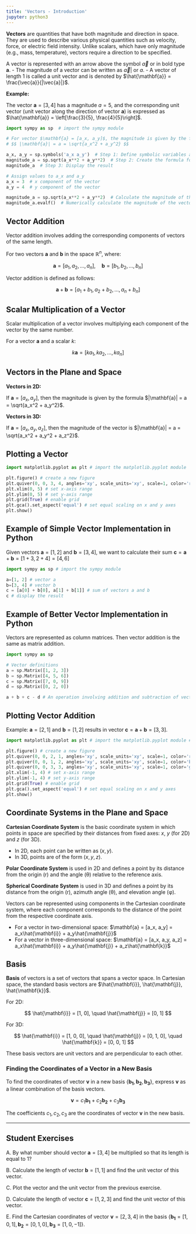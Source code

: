 ```yaml
---
title: 'Vectors - Introduction'
jupyter: python3
---
```



**Vectors** are quantities that have both magnitude and direction in space. They are used to describe various physical quantities such as velocity, force, or electric field intensity. Unlike scalars, which have only magnitude (e.g., mass, temperature), vectors require a direction to be specified.

A vector is represented with an arrow above the symbol $\vec{a}$ or in bold type $\mathbf{a}$.
- The magnitude of a vector can be written as $\vec{a}|$ or $a$.
- A vector of length 1 is called a unit vector and is denoted by $\hat{\mathbf{a}} = \frac{\vec{a}}{|\vec{a}|}$.

**Example:**

The vector $\mathbf{a}= [3, 4]$ has a magnitude $a = 5$, and the corresponding unit vector (unit vector along the direction of vector $\mathbf{a}$) is expressed as $\hat{\mathbf{a}} = \left[\frac{3}{5}, \frac{4}{5}\right]$.


```python
import sympy as sp  # import the sympy module

# For vector $\mathbf{a} = [a_x, a_y]$, the magnitude is given by the formula: 
# $$ |\mathbf{a}| = a = \sqrt{a_x^2 + a_y^2} $$

a_x, a_y = sp.symbols('a_x a_y')  # Step 1: Define symbolic variables a_x and a_y
magnitude_a = sp.sqrt(a_x**2 + a_y**2)  # Step 2: Create the formula for the magnitude of vector a
magnitude_a  # Step 3: Display the result
```

```python
# Assign values to a_x and a_y
a_x = 3  # x component of the vector
a_y = 4  # y component of the vector

magnitude_a = sp.sqrt(a_x**2 + a_y**2)  # Calculate the magnitude of the vector for a_x = 3 and a_y = 4
magnitude_a.evalf()  # Numerically calculate the magnitude of the vector (expected result: 5)
```

## Vector Addition

Vector addition involves adding the corresponding components of vectors of the same length.

For two vectors $\mathbf{a}$ and $\mathbf{b}$ in the space $\mathbb{R}^n$, where:

$$
\mathbf{a} = [a_1, a_2, \dots, a_n], \quad \mathbf{b} = [b_1, b_2, \dots, b_n]
$$

Vector addition is defined as follows:

$$
\mathbf{a} + \mathbf{b} = [a_1 + b_1, a_2 + b_2, \dots, a_n + b_n]
$$

## Scalar Multiplication of a Vector

Scalar multiplication of a vector involves multiplying each component of the vector by the same number.

For a vector $\mathbf{a}$ and a scalar $k$:

$$
k \mathbf{a} = [k a_1, k a_2, \dots, k a_n]
$$

## Vectors in the Plane and Space

**Vectors in 2D:**

If $\mathbf{a} = [a_x, a_y]$, then the magnitude is given by the formula $|\mathbf{a}| = a = \sqrt{a_x^2 + a_y^2}$.

**Vectors in 3D:**

If $\mathbf{a} = [a_x, a_y, a_z]$, then the magnitude of the vector is $|\mathbf{a}| = a = \sqrt{a_x^2 + a_y^2 + a_z^2}$.

## Plotting a Vector

```python
import matplotlib.pyplot as plt # import the matplotlib.pyplot module

plt.figure() # create a new figure
plt.quiver(0, 0, 3, 4, angles='xy', scale_units='xy', scale=1, color='r') # quick way to plot a vector quiver(x_start, y_start, x_end, y_end)
plt.xlim(0, 5) # set x-axis range
plt.ylim(0, 5) # set y-axis range
plt.grid(True) # enable grid
plt.gca().set_aspect('equal') # set equal scaling on x and y axes
plt.show()
```

## Example of Simple Vector Implementation in Python

Given vectors $\mathbf{a}=[1, 2]$ and $\mathbf{b}=[3, 4]$, we want to calculate their sum $\mathbf{c}=\mathbf{a}+\mathbf{b}= [1+3, 2+4] = [4, 6]$

```python
import sympy as sp # import the sympy module

a=[1, 2] # vector a
b=[3, 4] # vector b
c = [a[0] + b[0], a[1] + b[1]] # sum of vectors a and b
c # display the result
```

## Example of Better Vector Implementation in Python

Vectors are represented as column matrices. Then vector addition is the same as matrix addition.

```python
import sympy as sp 

# Vector definitions
a = sp.Matrix([1, 2, 3])
b = sp.Matrix([4, 5, 6])
c = sp.Matrix([7, 0, 9])
d = sp.Matrix([0, 2, 0])

a + b + c - d # An operation involving addition and subtraction of vectors
```

## Plotting Vector Addition

Example: $\mathbf{a}=[2,1]$ and $\mathbf{b}=[1,2]$ results in vector $\mathbf{c}=\mathbf{a}+\mathbf{b}=[3,3]$.

```python
import matplotlib.pyplot as plt # import the matplotlib.pyplot module #example of vector addition in two-dimensional space

plt.figure() # create a new figure
plt.quiver(0, 0, 2, 1, angles='xy', scale_units='xy', scale=1, color='r') # quick way to plot vectors quiver(x_start, y_start, x_end, y_end)
plt.quiver(0, 0, 1, 2, angles='xy', scale_units='xy', scale=1, color='b') # quick way to plot vectors quiver(x_start, y_start, x_end, y_end)
plt.quiver(0, 0, 3, 3, angles='xy', scale_units='xy', scale=1, color='g') # quick way to plot vectors quiver(x_start, y_start, x_end, y_end)
plt.xlim(-1, 4) # set x-axis range
plt.ylim(-1, 4) # set y-axis range
plt.grid(True) # enable grid
plt.gca().set_aspect('equal') # set equal scaling on x and y axes
plt.show()
```

## Coordinate Systems in the Plane and Space

**Cartesian Coordinate System** is the basic coordinate system in which points in space are specified by their distances from fixed axes: $x$, $y$ (for 2D) and $z$ (for 3D).

- In 2D, each point can be written as $(x, y)$.
- In 3D, points are of the form $(x, y, z)$.

**Polar Coordinate System** is used in 2D and defines a point by its distance from the origin (r) and the angle (θ) relative to the reference axis.

**Spherical Coordinate System** is used in 3D and defines a point by its distance from the origin (r), azimuth angle (θ), and elevation angle (φ).

Vectors can be represented using components in the Cartesian coordinate system, where each component corresponds to the distance of the point from the respective coordinate axis.

- For a vector in two-dimensional space: $\mathbf{a} = [a_x, a_y] = a_x\hat{\mathbf{i}} + a_y\hat{\mathbf{j}}$
- For a vector in three-dimensional space: $\mathbf{a} = [a_x, a_y, a_z] = a_x\hat{\mathbf{i}} + a_y\hat{\mathbf{j}} + a_z\hat{\mathbf{k}}$

## Basis

**Basis** of vectors is a set of vectors that spans a vector space. In Cartesian space, the standard basis vectors are $\hat{\mathbf{i}}, \hat{\mathbf{j}}, \hat{\mathbf{k}}$.

For 2D:

$$
\hat{\mathbf{i}} = [1, 0], \quad \hat{\mathbf{j}} = [0, 1]
$$

For 3D:

$$
\hat{\mathbf{i}} = [1, 0, 0], \quad \hat{\mathbf{j}} = [0, 1, 0], \quad \hat{\mathbf{k}} = [0, 0, 1]
$$

These basis vectors are unit vectors and are perpendicular to each other.

### Finding the Coordinates of a Vector in a New Basis

To find the coordinates of vector $\mathbf{v}$ in a new basis $\{\mathbf{b_1}, \mathbf{b_2}, \mathbf{b_3}\}$, express $\mathbf{v}$ as a linear combination of the basis vectors.

$$
\mathbf{v} = c_1 \mathbf{b_1} + c_2 \mathbf{b_2} + c_3 \mathbf{b_3}
$$

The coefficients $c_1, c_2, c_3$ are the coordinates of vector $\mathbf{v}$ in the new basis.

---

## Student Exercises

A. By what number should vector $\mathbf{a} = [3, 4]$ be multiplied so that its length is equal to 1?

B. Calculate the length of vector $\mathbf{b} = [1, 1]$ and find the unit vector of this vector.

C. Plot the vector and the unit vector from the previous exercise.

D. Calculate the length of vector $\mathbf{c} = [1, 2, 3]$ and find the unit vector of this vector.

E. Find the Cartesian coordinates of vector $\mathbf{v} = [2, 3, 4]$ in the basis $\{\mathbf{b_1} = [1, 0, 1], \mathbf{b_2} = [0, 1, 0], \mathbf{b_3} = [1, 0, -1]\}$.